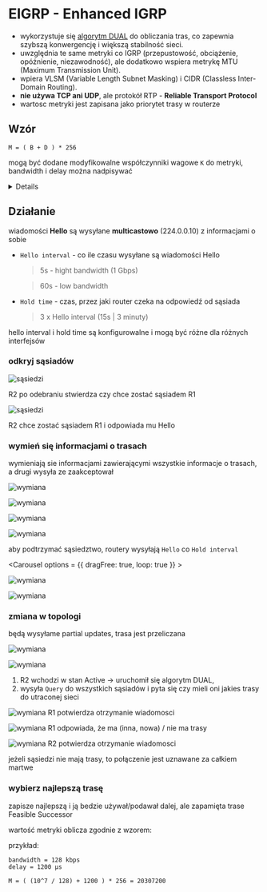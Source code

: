 
# EIGRP - Enhanced IGRP

- wykorzystuje się [algorytm DUAL](/lab9/lab9_dual.mdx) do obliczania tras, co zapewnia szybszą konwergencję i większą stabilność sieci.
- uwzględnia te same metryki co IGRP (przepustowość, obciążenie, opóźnienie, niezawodność), ale dodatkowo wspiera metrykę MTU (Maximum Transmission Unit).
- wpiera VLSM (Variable Length Subnet Masking) i CIDR (Classless Inter-Domain Routing).
- **nie używa TCP ani UDP**, ale protokół RTP - **Reliable Transport Protocol**
- wartosc metryki jest zapisana jako priorytet trasy w routerze

## Wzór

```
M = ( B + D ) * 256
```

mogą być dodane modyfikowalne współczynniki wagowe `K` do metryki, bandwidth i delay można nadpisywać

<Details summary='czemu *256 ?'>

IGRP i EIGRP mają różną liczbę bitów na wielkość metryki (24 vs 32 bity); pomnożenie przez 256 zapewnia kompatybilność tych protokołów

</Details>

## Działanie

wiadomości **Hello** są wysyłane **multicastowo** (224.0.0.10) z informacjami o sobie

- `Hello interval` - co ile czasu wysyłane są wiadomości Hello

  > 5s - hight bandwidth (1 Gbps)

  > 60s - low bandwidth

- `Hold time` - czas, przez jaki router czeka na odpowiedź od sąsiada

  > 3 x Hello interval (15s | 3 minuty)

hello interval i hold time są konfigurowalne i mogą być różne dla różnych interfejsów

<Steps>

### odkryj sąsiadów

<Carousel>

<div>

![sąsiedzi](/lab9/slides1/slide1.jpg)

R2 po odebraniu stwierdza czy chce zostać sąsiadem R1

</div>

<div>

![sąsiedzi](/lab9/slides1/slide2.jpg)

R2 chce zostać sąsiadem R1 i odpowiada mu Hello

</div>

</Carousel>

### wymień się informacjami o trasach

wymieniają sie informacjami zawierającymi wszystkie informacje o trasach, a drugi wysyła ze zaakceptował

<Carousel>

![wymiana](/lab9/slides2/slide1.jpg)

![wymiana](/lab9/slides2/slide2.jpg)

![wymiana](/lab9/slides2/slide3.jpg)

![wymiana](/lab9/slides2/slide4.jpg)

</Carousel>

aby podtrzymać sąsiedztwo, routery wysyłają `Hello` co `Hold interval`

<Carousel options = {{ dragFree: true, loop: true }} >

![wymiana](/lab9/slides2/slide5.jpg)

![wymiana](/lab9/slides2/slide6.jpg)

</Carousel>

### zmiana w topologi

będą wysyłame partial updates, trasa jest przeliczana

<Carousel>

![wymiana](/lab9/slides3/slide1.jpg)

<div>

![wymiana](/lab9/slides3/slide2.jpg)

1. R2 wchodzi w stan Active -> uruchomił się algorytm DUAL,
2. wysyła `Query` do wszystkich sąsiadów i pyta się czy mieli oni jakies trasy do utraconej sieci

</div>

<div>

![wymiana](/lab9/slides3/slide3.jpg)
R1 potwierdza otrzymanie wiadomosci

</div>

<div>

![wymiana](/lab9/slides3/slide4.jpg)
R1 odpowiada, że ma (inna, nowa) / nie ma trasy

</div>

<div>

![wymiana](/lab9/slides3/slide5.jpg)
R2 potwierdza otrzymanie wiadomosci

</div>

</Carousel>

jeżeli sąsiedzi nie mają trasy, to połączenie jest uznawane za całkiem martwe

### wybierz najlepszą trasę

zapisze najlepszą i ją bedzie używał/podawał dalej, ale zapamięta trase Feasible Successor

wartość metryki oblicza zgodnie z wzorem:

przykład:

```
bandwidth = 128 kbps
delay = 1200 μs

M = ( (10^7 / 128) + 1200 ) * 256 = 20307200
```

</Steps>
